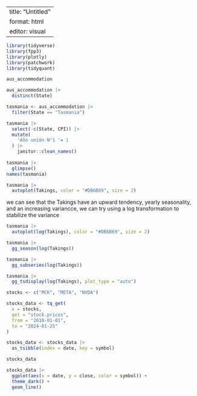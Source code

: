 ```         
```

---
title: "Untitled"
format: html
editor: visual
---



```r
library(tidyverse)
library(fpp3)
library(plotly)
library(patchwork)
library(tidyquant)
```
```r
aus_accommodation
```
```r
aus_accommodation |>
  distinct(State)

tasmania <- aus_accommodation |>
  filter(State == "Tasmania")

tasmania |>
  select(-c(State, CPI)) |>
  mutate(
    'Año unión N°1 '= 1
  ) |>
    janitor::clean_names()
        
tasmania |>
  glimpse()
names(tasmania)

```
```r
tasmania |>
  autoplot(Takings, color = "#DB6B69", size = 2)
```
we can see that the Takings have an upward tendency, yearly seasonality, and an increasing variancce, we can try using a log transformation to stabilize the variance
```r
tasmania |>
  autoplot(log(Takings), color = "#DB6B69", size = 2)
```
```r
tasmania |>
  gg_season(log(Takings))

tasmania |>
  gg_subseries(log(Takings))
```
```r
tasmania |>
  gg_tsdisplay(log(Takings), plot_type = "auto")
```
```r
stocks <- c("MCK", "META", "NVDA")

stocks_data <- tq_get(
  x = stocks,
  get = "stock.prices",
  from = "2010-01-01",
  to = "2024-01-25"
)

stocks_data <- stocks_data |>
  as_tsibble(index = date, key = symbol)

stocks_data
```
```r
stocks_data |>
  ggplot(aes(x = date, y = close, color = symbol)) + 
  theme_dark() + 
  geom_line()
```

